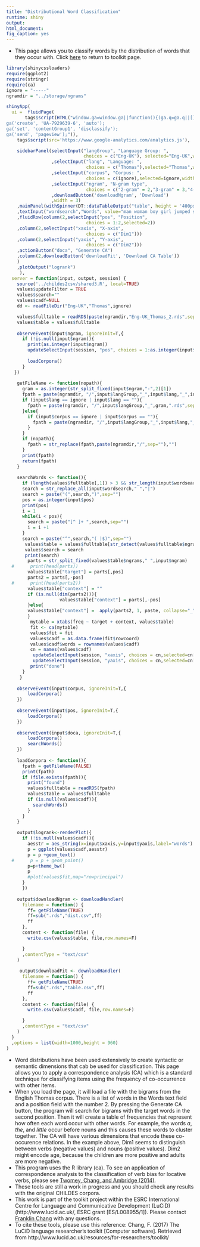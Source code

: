 ```yaml
---
title: "Distributional Word Classification"
runtime: shiny
output: 
html_document: 
fig_caption: yes
---
```


- This page allows you to classify words by the distribution of words that they occur with.  Click [here](../) to return to toolkit page.

```r
library(shinycssloaders)
require(ggplot2)
require(stringr)
require(ca)
ignore = "-----"
ngramdir = "../storage/ngrams"
```

```r

shinyApp(
  ui =  fluidPage(
       tags$script(HTML("window.ga=window.ga||function(){(ga.q=ga.q||[]).push(arguments)};ga.l=+new Date;
ga('create', 'UA-7929639-6', 'auto');
ga('set', 'contentGroup1', 'disclassify'); 
ga('send', 'pageview');")),
    tags$script(src='https://www.google-analytics.com/analytics.js'),

    sidebarPanel(selectInput("langGroup", "Language Group: ", 
                             choices = c("Eng-UK"), selected="Eng-UK",width='90%')
                 ,selectInput("lang", "Language: ",
                              choices = c("Thomas"),selected="Thomas",width='90%')
                 ,selectInput("corpus", "Corpus: ", 
                              choices = c(ignore),selected=ignore,width='90%')
                 ,selectInput("ngram", "N-gram type", 
                              choices = c("2-gram" = 2,"3-gram" = 3,"4-gram"= 4), selected="2-gram",width='90%')
                 ,downloadButton('downloadNgram', 'Download')
                 ,width = 3)
    ,mainPanel(withSpinner(DT::dataTableOutput("table", height = '400px', width='400px')))
    ,textInput("wordsearch","Words", value="man woman boy girl jumped sang gave ate",width='90%')
    ,fluidRow(column(2,selectInput("pos", "Position", 
                              choices = 1:2,selected=2))
    ,column(2,selectInput("xaxis", "X-axis",
                              choices = c("Dim1")))
    ,column(2,selectInput("yaxis", "Y-axis",
                              choices = c("Dim2")))
    ,actionButton("doca", "Generate CA")
    ,column(2,downloadButton('downloadFit', 'Download CA Table'))
    )
    ,plotOutput("logrank")
     ),
  server = function(input, output, session) {
    source('../childes2csv/shared3.R', local=TRUE)
    values$updateFilter = TRUE
    values$search=""
    values$cadf=NULL
    dd <- readFileDir("Eng-UK","Thomas",ignore)

    values$fulltable = readRDS(paste(ngramdir,"Eng-UK_Thomas_2.rds",sep="/"))
    values$table = values$fulltable
    
    observeEvent(input$ngram, ignoreInit=T,{
      if (!is.null(input$ngram)){
        print(as.integer(input$ngram))
        updateSelectInput(session, "pos", choices = 1:as.integer(input$ngram))
        
        loadCorpora()
      }
   })
    
    getFileName <- function(nopath){
      gram = as.integer(str_split_fixed(input$ngram,"-",2)[1])
      fpath = paste(ngramdir, "/",input$langGroup,"_",input$lang,"_",input$corpus, "_",gram,".rds",sep="")
      if (input$lang == ignore | input$lang == ""){
        fpath = paste(ngramdir, "/",input$langGroup,"_",gram,".rds",sep="")
      }else{
        if (input$corpus == ignore | input$corpus == ""){
          fpath = paste(ngramdir, "/",input$langGroup,"_",input$lang,"_",gram,".rds",sep="")
        }
      }
      if (nopath){
        fpath = str_replace(fpath,paste(ngramdir,"/",sep=""),"")
      }
      print(fpath)
      return(fpath)
    }
    
    searchWords <- function(){
      if (length(values$fulltable[,1]) > 3 && str_length(input$wordsearch) > 1){
      search = str_replace_all(input$wordsearch," ","|")
      search = paste("(",search,")",sep="")
      pos = as.integer(input$pos)
      print(pos)
      i = 1
      while(i < pos){
        search = paste("[^ ]+ ",search,sep="")
        i = i +1
      }
      search = paste("^",search,"( |$)",sep="")
       values$table = values$fulltable[str_detect(values$fulltable$ngrams,search),c("ngrams","freq")]
       values$search = search
       print(search)
        parts = str_split_fixed(values$table$ngrams," ",input$ngram)
  #      print(head(parts))
        values$table["target"] = parts[,pos] 
        parts2 = parts[,-pos]
  #      print(head(parts2))
        values$table["context"] = ""
        if (is.null(dim(parts2))){
                    values$table["context"] = parts[,-pos]
        }else{
        values$table["context"] =  apply(parts2, 1, paste, collapse="_",sep="")
        }
         mytable = xtabs(freq ~ target + context, values$table)
         fit <- ca(mytable)
         values$fit = fit
         values$cadf = as.data.frame(fit$rowcoord)
         values$cadf$words = rownames(values$cadf)
         cn = names(values$cadf)
          updateSelectInput(session, "xaxis", choices = cn,selected=cn[1])
          updateSelectInput(session, "yaxis", choices = cn,selected=cn[2])
         print("done")
      }
     }
     
    observeEvent(input$corpus, ignoreInit=T,{
        loadCorpora()
    })
    
    observeEvent(input$pos, ignoreInit=T,{
        loadCorpora()
    })
    
    observeEvent(input$doca, ignoreInit=T,{
        loadCorpora()
        searchWords()
    })
    
    loadCorpora <- function(){
      fpath = getFileName(FALSE)
      print(fpath)
      if (file.exists(fpath)){
        print("found")
        values$fulltable = readRDS(fpath)
        values$table = values$fulltable
        if (is.null(values$cadf)){
          searchWords()
        }
      }
    }
    
    output$logrank<-renderPlot({
      if (!is.null(values$cadf)){
        aesstr = aes_string(x=input$xaxis,y=input$yaxis,label="words")
        p = ggplot(values$cadf,aesstr)
        p = p +geom_text()
  #      p = p + geom_point()
        p=p+theme_bw()
        p
        #plot(values$fit,map="rowprincipal")
      }
      })
    
    output$downloadNgram <- downloadHandler(
      filename = function() { 
        ff= getFileName(TRUE)
        ff=sub(".rds","dist.csv",ff)
        ff
      },
      content <- function(file) {
        write.csv(values$table, file,row.names=F)

      }
      ,contentType = "text/csv"
    )
    
     output$downloadFit <- downloadHandler(
      filename = function() { 
        ff= getFileName(TRUE)
        ff=sub(".rds","table.csv",ff)
        ff
      },
      content <- function(file) {
        write.csv(values$cadf, file,row.names=F)

      }
      ,contentType = "text/csv"
    )
  }
  ,options = list(width=1000,height = 960)
)
```

- Word distributions have been used extensively to create syntactic or semantic dimensions that cab be used for classification.  This page allows you to apply a correspondence analysis (CA) which is a standard technique for classifying items using the frequency of co-occurrence with other items.
- When you load the page, it will load a file with the bigrams from the English Thomas corpus.
There is a list of words in the Words text field and a position field with the number 2.
By pressing the Generate CA button, the program will search for bigrams with the target words in the second position.
Then it will create a table of frequencies that represent how often each word occur with other words.  For example, the words _a_, _the_, and _little_ occur before nouns and this causes these words to cluster together. The CA will have various dimensions that encode these co-occurence relations.  In the example above, Dim1 seems to distinguish between verbs (negative values) and nouns (positive values).  Dim2 might encode age, because the children are more positive and adults are more negative.
- This program uses the R library (ca).  To see an application of correspondence analysis to the classification of verb bias for locative verbs, please see [Twomey, Chang, and Ambridge (2014)](https://sites.google.com/site/sentenceproductionmodel/cv/twomey%2Cchang%2Cambridge%2C2014.pdf?attredirects=0&d=1).
- These tools are still a work in progress and you should check any results with the original CHILDES corpora.  
- This work is part of the toolkit project within the ESRC International Centre for Language and Communicative Development (LuCiD) (http://www.lucid.ac.uk/, ESRC grant [ES/L008955/1]).  Please contact [Franklin Chang](https://sites.google.com/site/sentenceproductionmodel/cv) with any questions.
- To cite these tools, please use this reference: Chang, F. (2017) The LuCiD language researcher's toolkit [Computer software]. Retrieved from http://www.lucid.ac.uk/resources/for-researchers/toolkit/ 

